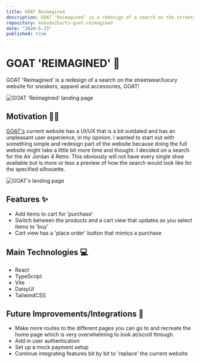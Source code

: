 ```yaml
---
title: GOAT Reimagined
description: GOAT 'Reimagined' is a redesign of a search on the streetwear/luxury website for sneakers, apparel and accessories, GOAT!
repository: kekedezha/ts-goat-reimagined
date: "2024-5-23"
published: true
---
```


# GOAT 'REIMAGINED' 👟

GOAT 'Reimagined' is a redesign of a search on the streetwear/luxury website for sneakers, apparel and accessories, GOAT!

![GOAT 'Reimagined' landing page](/goat-reimagined.png)

## Motivation ✍🏽

[GOAT's](https://www.goat.com/) current website has a UI/UX that is a bit outdated and has an unpleasant user experience, in my opinion. I wanted to start out with something simple and redesign part of the website because doing the full website might take a little bit more time and thought. I decided on a search for the Air Jordan 4 Retro. This obviously will not have every single shoe available but is more or less a preview of how the search would look like for the specified silhouette.

![GOAT's landing page](/ugly-goat.png)

## Features ✨

- Add items to cart for 'purchase'
- Switch between the products and a cart view that updates as you select items to 'buy'
- Cart view has a 'place order' button that mimics a purchase

## Main Technologies 💻

- React
- TypeScript
- Vite
- DaisyUI
- TailwindCSS

## Future Improvements/Integrations 🤔

- Make more routes to the different pages you can go to and recreate the home page which is very overwhelming to look at/scroll through.
- Add in user authentication
- Set up a mock payment setup
- Continue integrating features bit by bit to 'replace' the current website
